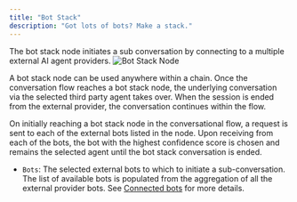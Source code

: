```yaml
---
title: "Bot Stack"
description: "Got lots of bots? Make a stack."
---
```


The bot stack node initiates a sub conversation by connecting to a multiple external AI agent providers.
![Bot Stack Node](/images/bot-stack-node.png)

A bot stack node can be used anywhere within a chain. Once the conversation flow reaches a bot stack node, the underlying
conversation via the selected third party agent takes over. When the session is ended from the external provider,
the conversation continues within the flow.

On initially reaching a bot stack node in the conversational flow, a request is sent to each of the external bots listed in the node.
Upon receiving from each of the bots, the bot with the highest confidence score is chosen and remains the selected agent until the bot
stack conversation is ended.

- `Bots`: The selected external bots to which to initiate a sub-conversation. The list of available bots is populated from the aggregation
  of all the external provider bots. See [Connected bots](/designer/connected-bots) for more details.
